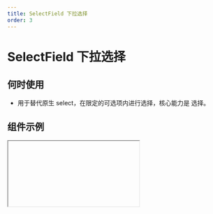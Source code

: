 ```yaml
---
title: SelectField 下拉选择
order: 3
---
```


# SelectField 下拉选择

## 何时使用

- 用于替代原生 select，在限定的可选项内进行选择，核心能力是 选择。

## 组件示例


<Iframe url="https://www.aliwork.com/developer/select-field-v2?isRenderNav=false" />

## 组件属性


<AttrTable
  category="form"
  dataSource={[
    {
      code: "placeholder",
      type: "string",
      default: `'请选择'`,
      desc: "表单组件占位提示信息",
    },
    {
      code: "value",
      type: "any",
      default: ``,
      desc: "当前组件默认值",
    },
    {
      code: "hasArrow",
      type: "boolean",
      default: "true",
      desc: "是否有下拉箭头",
    },
    {
      code: "hasBorder",
      type: "boolean",
      default: "true",
      desc: "是否有边框",
    },
    {
      code: "hasClear",
      type: "boolean",
      default: "true",
      desc: "是否有清除按钮，单选模式时才有",
    },
    {
      code: "hasSelectAll",
      type: "boolean",
      default: "true",
      desc: "是否有全选功能，多选模式时才有效",
    },
    {
      code: "useDetailValue",
      type: "boolean",
      default: "true",
      desc: "设置value 使用对象类型{label, value}",
    },
    {
      code: "autoWidth",
      type: "boolean",
      default: "true",
      desc: "下拉菜单是否与选择器对齐",
    },
    {
      code: "showSearch",
      type: "boolean",
      default: "true",
      desc: "展开后是否能搜索，tag 模式下固定为 true",
    },
    {
      code: "searchDelay",
      type: "number",
      default: "300",
      desc: "设置搜索延时时间",
    },
    {
      code: "dataSource",
      type: "array",
      default: `~~~json
[
  {
    "text": {
      "zh_CN": "选项一",
      "en_US": "Option 1",
      "type": "i18n"
    },
    "value": "1"
  },
  {
    "text": {
      "zh_CN": "选项二",
      "en_US": "Option 2",
      "type": "i18n"
    },
    "value": "2"
  },
  {
    "text": {
      "zh_CN": "选项三",
      "en_US": "Option 3",
      "type": "i18n"
    },
    "value": "3"
  }
]
      `,
      desc: "设置选项",
    },
    {
      code: "notFoundContent",
      type: "string",
      default: `'请输入'`,
      desc: "为空文案",
    },
    {
      code: "filter",
      type: "(value: string, data: object) => boolean",
      default: "",
      desc: "本地过滤方法，开启本地过滤时才有",
    },
    {
      code: "filterLocal",
      type: "(value: string, data: object) => boolean",
      default: "",
      desc: "在数据源为远程的时候需要关闭此项，返回一个 Boolean 值确定是否保留",
    },
    {
      code: "onChange",
      type: "(value: string) => void",
      default: "",
      desc: "组件值发生改变事件",
    },
    {
      code: "onVisibleChange",
      type: "(visible: boolean) => void",
      default: "",
      desc: "弹层显示或隐藏时触发事件",
    },
    {
      code: "onRemove",
      type: "(item: object) => void",
      default: "",
      desc: "值删除时事件",
    },
    {
      code: "onSearch",
      type: "(keyword: string) => void",
      default: "",
      desc: "搜索框值变化时事件",
    },
  ]}
/>
